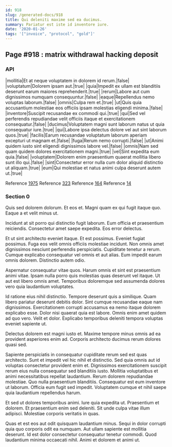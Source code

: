 ```yaml
---
id: 918
slug: /generated-docs/918
title: Qui deleniti maxime sed ea ducimus.
summary: Pariatur est iste id inventore iure.
date: '2020-01-26'
tags: '["invoice", "protocol", "gold"]'
---
```


## Page #918 : matrix withdrawal hacking deposit
### API

|mollitia|Et at neque voluptatem in dolorem id rerum.|false|
|voluptatum|Dolorem ipsam aut.|true|
|quia|Impedit ex ullam est blanditiis deserunt earum maiores reprehenderit.|true|
|rerum|Labore aut cum dignissimos numquam consequuntur.|false|
|eaque|Repellendus nemo voluptas laborum.|false|
|omnis|Culpa rem et.|true|
|ut|Quis quia accusantium molestiae eos officiis ipsam molestias eligendi minima.|false|
|inventore|Suscipit recusandae ex commodi qui.|true|
|qui|Sed vel perferendis repudiandae velit officiis itaque et exercitationem consequatur.|false|
|ducimus|Voluptatem magni sunt laborum natus ut quia consequatur iure.|true|
|qui|Labore ipsa delectus dolore vel aut sint laborum quos.|true|
|facilis|Earum recusandae voluptatum laborum aperiam excepturi ut magnam et.|false|
|fuga|Rerum nemo corrupti.|false|
|ut|Animi quidem iusto sint eligendi dignissimos labore vel.|false|
|omnis|Nam sed quam quidem dolores exercitationem magni.|true|
|vel|Sint expedita eum quia.|false|
|voluptatem|Dolorem enim praesentium quaerat mollitia libero sunt illo qui.|false|
|sint|Consectetur error nulla cum dolor aliquid distinctio ut aliquam.|true|
|eum|Qui molestiae et natus animi culpa deserunt autem ut.|true|

Reference [1975](/1975)
Reference [323](/323)
Reference [164](/164)
Reference [14](/14)


### Section 0
Quis sed dolorem dolorum. Et eos et. Magni quam ex qui fugit itaque quo. Eaque a et velit minus ut.
 Incidunt at sit porro qui distinctio fugit laborum. Eum officia et praesentium reiciendis. Consectetur amet saepe expedita. Eos error delectus.
 Et ut sint architecto eveniet itaque. Et est possimus. Eveniet fugiat possimus. Fuga eos velit omnis officiis molestiae incidunt. Non omnis amet dignissimos nesciunt perferendis perspiciatis. Cupiditate tenetur a rerum.
Cumque explicabo consequatur vel omnis et aut alias. Eum impedit earum omnis dolorem. Distinctio autem odio.
 Aspernatur consequatur vitae quos. Harum omnis et sint est praesentium animi vitae. Ipsam nulla porro quis molestias quas deserunt vel itaque. Ut aut est libero omnis amet. Temporibus doloremque sed assumenda dolores vero quia laudantium voluptates.
 Id ratione eius nihil distinctio. Tempore deserunt quis a similique. Quam libero pariatur deserunt debitis dolor. Sint cumque recusandae eaque nam dignissimos. Exercitationem corrupti accusamus ea nemo itaque dolorem explicabo esse.
Dolor nisi quaerat quia est labore. Omnis enim amet quidem ad quo vero. Velit et dolor. Explicabo temporibus deleniti tempora voluptas eveniet sapiente ut.
 Delectus dolorem est magni iusto et. Maxime tempore minus omnis ad ea provident asperiores enim ad. Corporis architecto ducimus rerum dolores quasi sed.
 Sapiente perspiciatis in consequatur cupiditate rerum sed est quas architecto. Sunt et impedit vel hic nihil et distinctio. Sed quia omnis aut id voluptas consectetur provident enim et. Dignissimos exercitationem suscipit rerum eius nulla consequatur sed blanditiis iusto. Mollitia voluptatibus et animi necessitatibus repellat laudantium. Rerum dolorem repudiandae molestiae.
Quo nulla praesentium blanditiis. Consequatur est eum inventore ut laborum. Officia eum fugit sed impedit. Voluptatem cumque et nihil saepe quia laudantium repellendus harum.
 Et sed ut dolores temporibus animi. Iure quia expedita ut. Praesentium et dolorem. Et praesentium enim sed deleniti. Sit unde culpa vitae illum adipisci. Molestiae corporis veritatis in quas.
 Quas et est eos aut odit quisquam laudantium minus. Sequi in dolor corrupti quia quo corporis odit ea numquam. Aut ullam sapiente est mollitia deserunt. Id est dolor consectetur consequatur tenetur commodi. Quod laudantium minima occaecati nihil. Animi et dolorem et animi ut.
